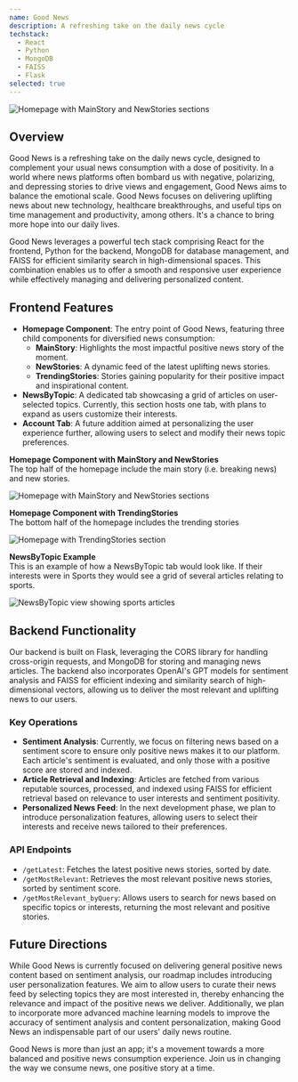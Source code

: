 ```yaml
---
name: Good News
description: A refreshing take on the daily news cycle
techstack:
  - React
  - Python
  - MongoDB
  - FAISS
  - Flask
selected: true
---
```


<Image
  src='/images/projects/goodnews/HP1.png'
  width={600}
  height={400}
  alt='Homepage with MainStory and NewStories sections'
/>

## Overview

Good News is a refreshing take on the daily news cycle, designed to complement your usual news consumption with a dose of positivity. In a world where news platforms often bombard us with negative, polarizing, and depressing stories to drive views and engagement, Good News aims to balance the emotional scale. Good News focuses on delivering uplifting news about new technology, healthcare breakthroughs, and useful tips on time management and productivity, among others. It's a chance to bring more hope into our daily lives.

Good News leverages a powerful tech stack comprising React for the frontend, Python for the backend, MongoDB for database management, and FAISS for efficient similarity search in high-dimensional spaces. This combination enables us to offer a smooth and responsive user experience while effectively managing and delivering personalized content.

## Frontend Features

- **Homepage Component**: The entry point of Good News, featuring three child components for diversified news consumption:
  - **MainStory**: Highlights the most impactful positive news story of the moment.
  - **NewStories**: A dynamic feed of the latest uplifting news stories.
  - **TrendingStories**: Stories gaining popularity for their positive impact and inspirational content.
- **NewsByTopic**: A dedicated tab showcasing a grid of articles on user-selected topics. Currently, this section hosts one tab, with plans to expand as users customize their interests.
- **Account Tab**: A future addition aimed at personalizing the user experience further, allowing users to select and modify their news topic preferences.

**Homepage Component with MainStory and NewStories**  
The top half of the homepage include the main story (i.e. breaking news) and new stories.

<Image
  src='/images/projects/goodnews/HP1.png'
  width={600}
  height={400}
  alt='Homepage with MainStory and NewStories sections'
/>

**Homepage Component with TrendingStories**  
The bottom half of the homepage includes the trending stories

<Image
  src='/images/projects/goodnews/HP2.png'
  width={600}
  height={400}
  alt='Homepage with TrendingStories section'
/>

**NewsByTopic Example**  
This is an example of how a NewsByTopic tab would look like. If their interests were in Sports they would see a grid of several articles relating to sports.

<Image
  src='/images/projects/goodnews/Sports1.png'
  width={600}
  height={400}
  alt='NewsByTopic view showing sports articles'
/>

## Backend Functionality

Our backend is built on Flask, leveraging the CORS library for handling cross-origin requests, and MongoDB for storing and managing news articles. The backend also incorporates OpenAI's GPT models for sentiment analysis and FAISS for efficient indexing and similarity search of high-dimensional vectors, allowing us to deliver the most relevant and uplifting news to our users.

### Key Operations

- **Sentiment Analysis**: Currently, we focus on filtering news based on a sentiment score to ensure only positive news makes it to our platform. Each article's sentiment is evaluated, and only those with a positive score are stored and indexed.
- **Article Retrieval and Indexing**: Articles are fetched from various reputable sources, processed, and indexed using FAISS for efficient retrieval based on relevance to user interests and sentiment positivity.
- **Personalized News Feed**: In the next development phase, we plan to introduce personalization features, allowing users to select their interests and receive news tailored to their preferences.

### API Endpoints

- `/getLatest`: Fetches the latest positive news stories, sorted by date.
- `/getMostRelevant`: Retrieves the most relevant positive news stories, sorted by sentiment score.
- `/getMostRelevant_byQuery`: Allows users to search for news based on specific topics or interests, returning the most relevant and positive stories.

## Future Directions

While Good News is currently focused on delivering general positive news content based on sentiment analysis, our roadmap includes introducing user personalization features. We aim to allow users to curate their news feed by selecting topics they are most interested in, thereby enhancing the relevance and impact of the positive news we deliver. Additionally, we plan to incorporate more advanced machine learning models to improve the accuracy of sentiment analysis and content personalization, making Good News an indispensable part of our users' daily news routine.

Good News is more than just an app; it's a movement towards a more balanced and positive news consumption experience. Join us in changing the way we consume news, one positive story at a time.
